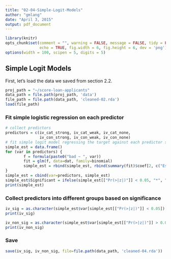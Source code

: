 ```yaml
---
title: "02-04-Simple-Logit-Models"
author: "gmlang"
date: "April 3, 2015"
output: pdf_document
---
```


```r
library(knitr)
opts_chunk$set(comment = "", warning = FALSE, message = FALSE, tidy = FALSE,
               echo = TRUE, fig.width = 6, fig.height = 6, dev = 'png')
options(width = 100, scipen = 5, digits = 5)
```

## Simple Logit Models

First, let's load the data we saved from section 2.2.

```r
proj_path = "~/score-loan-applicants"
data_path = file.path(proj_path, 'data')
file_path = file.path(data_path, 'cleaned-02.rda')
load(file_path)
```


### Fit simple logistic regression on each predictor
```r
# collect predictors
predictors = c(iv_cat_strong, iv_cat_weak, iv_cat_none, 
               iv_con_strong, iv_con_weak, iv_con_none)
# fit simple logit model regressing the target against each predictor separately
simple_est = data.frame()
for (var in predictors) {
        f = formula(paste0("bad ~ ", var))
        fit = glm(f, data=dat, family=binomial)
        simple_est = rbind(simple_est, rbind(summary(fit)$coef[2, c("Estimate", "Pr(>|z|)")]))
} 
simple_est = cbind(var=predictors, simple_est)
simple_est$Significant = ifelse(simple_est[["Pr(>|z|)"]] < 0.05, "*", " ")
print(simple_est)
```

### Collect predictors into different groups based on significance
```r
iv_sig = as.character(simple_est$var[simple_est[["Pr(>|z|)"]] < 0.05])
print(iv_sig)

iv_non_sig = as.character(simple_est$var[simple_est[["Pr(>|z|)"]] > 0.05])
print(iv_non_sig)
```

### Save
```r
save(iv_sig, iv_non_sig, file=file.path(data_path, 'cleaned-04.rda'))
```
